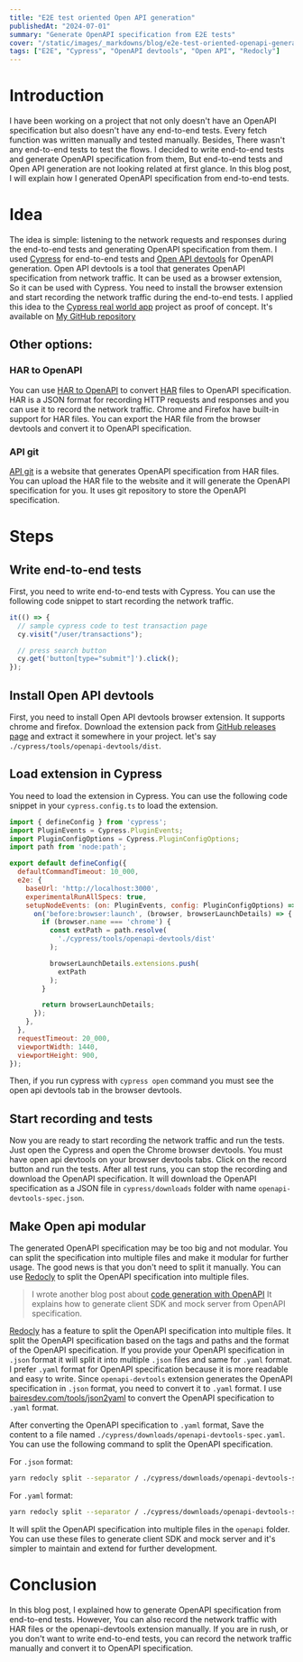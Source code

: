 ```yaml
---
title: "E2E test oriented Open API generation"
publishedAt: "2024-07-01"
summary: "Generate OpenAPI specification from E2E tests"
cover: "/static/images/_markdowns/blog/e2e-test-oriented-openapi-generation/cover.png"
tags: ["E2E", "Cypress", "OpenAPI devtools", "Open API", "Redocly"]
---
```


# Introduction

I have been working on a project that not only doesn't have an OpenAPI specification
but also doesn't have any end-to-end tests.
Every fetch function was written manually and tested manually.
Besides, There wasn't any end-to-end tests to test the flows.
I decided to write end-to-end tests and generate OpenAPI specification from them,
But end-to-end tests and Open API generation are not looking related at first glance.
In this blog post, I will explain how I generated OpenAPI specification from end-to-end tests.

# Idea

The idea is simple: listening to the network requests and responses during the end-to-end tests and generating OpenAPI specification from them.
I used [Cypress](https://www.cypress.io/) for end-to-end tests and [Open API devtools](https://github.com/AndrewWalsh/openapi-devtools) for OpenAPI generation.
Open API devtools is a tool that generates OpenAPI specification from network traffic.
It can be used as a browser extension, So it can be used with Cypress. You need to install the browser extension and start recording the network traffic during the end-to-end tests.
I applied this idea to the [Cypress real world app](https://github.com/cypress-io/cypress-realworld-app) project as proof of concept.
It's available on [My GitHub repository](https://github.com/ali4heydari/cypress-realworld-app)

## Other options:

### HAR to OpenAPI

You can use [HAR to OpenAPI](https://github.com/jonluca/har-to-openapi) to convert [HAR](<https://en.wikipedia.org/wiki/HAR_(file_format)>) files to OpenAPI specification.
HAR is a JSON format for recording HTTP requests and responses and you can use it to record the network traffic.
Chrome and Firefox have built-in support for HAR files. You can export the HAR file from the browser devtools and convert it to OpenAPI specification.

### API git

[API git](https://app.apigit.com) is a website that generates OpenAPI specification from HAR files.
You can upload the HAR file to the website and it will generate the OpenAPI specification for you.
It uses git repository to store the OpenAPI specification.

# Steps

## Write end-to-end tests

First, you need to write end-to-end tests with Cypress.
You can use the following code snippet to start recording the network traffic.

```javascript
it(() => {
  // sample cypress code to test transaction page
  cy.visit("/user/transactions");

  // press search button
  cy.get('button[type="submit"]').click();
});
```

## Install Open API devtools

First, you need to install Open API devtools browser extension. It supports chrome and firefox.
Download the extension pack from [GitHub releases page](https://github.com/AndrewWalsh/openapi-devtools/releases) and extract it somewhere in your project.
let's say `./cypress/tools/openapi-devtools/dist`.

## Load extension in Cypress

You need to load the extension in Cypress. You can use the following code snippet in your `cypress.config.ts` to load the extension.

```javascript cypress.config.ts
import { defineConfig } from 'cypress';
import PluginEvents = Cypress.PluginEvents;
import PluginConfigOptions = Cypress.PluginConfigOptions;
import path from 'node:path';

export default defineConfig({
  defaultCommandTimeout: 10_000,
  e2e: {
    baseUrl: 'http://localhost:3000',
    experimentalRunAllSpecs: true,
    setupNodeEvents: (on: PluginEvents, config: PluginConfigOptions) => {
      on('before:browser:launch', (browser, browserLaunchDetails) => {
        if (browser.name === 'chrome') {
          const extPath = path.resolve(
            './cypress/tools/openapi-devtools/dist'
          );

          browserLaunchDetails.extensions.push(
            extPath
          );
        }

        return browserLaunchDetails;
      });
    },
  },
  requestTimeout: 20_000,
  viewportWidth: 1440,
  viewportHeight: 900,
});

```

Then, if you run cypress with `cypress open` command you must see the open api devtools tab in the browser devtools.

## Start recording and tests

Now you are ready to start recording the network traffic and run the tests. Just open the Cypress and open the Chrome browser devtools.
You must have open api devtools on your browser devtools tabs. Click on the record button and run the tests.
After all test runs, you can stop the recording and download the OpenAPI specification. It will download the OpenAPI specification as a JSON file
in `cypress/downloads` folder with name `openapi-devtools-spec.json`.

## Make Open api modular

The generated OpenAPI specification may be too big and not modular. You can split the specification into multiple files and make it modular for further usage.
The good news is that you don't need to split it manually. You can use [Redocly](https://redoc.ly/) to split the OpenAPI specification into multiple files.

> I wrote another blog post about [code generation with OpenAPI](/blog/modular-openapi-first-code-generation)
> It explains how to generate client SDK and mock server from OpenAPI specification.

[Redocly](https://redoc.ly/) has a feature to split the OpenAPI specification into multiple files.
It split the OpenAPI specification based on the tags and paths and the format of the OpenAPI specification.
If you provide your OpenAPI specification in `.json` format it will split it into multiple `.json` files and same for `.yaml` format.
I prefer `.yaml` format for OpenAPI specification because it is more readable and easy to write.
Since `openapi-devtools` extension generates the OpenAPI specification in `.json` format, you need to convert it to `.yaml` format.
I use [bairesdev.com/tools/json2yaml](https://www.bairesdev.com/tools/json2yaml/) to convert the OpenAPI specification to `.yaml` format.

After converting the OpenAPI specification to `.yaml` format, Save the content to a file named `./cypress/downloads/openapi-devtools-spec.yaml`.
You can use the following command to split the OpenAPI specification.

For `.json` format:

```bash
yarn redocly split --separator / ./cypress/downloads/openapi-devtools-spec.json --outDir openapi
```

For `.yaml` format:

```bash
yarn redocly split --separator / ./cypress/downloads/openapi-devtools-spec.yaml --outDir openapi
```

It will split the OpenAPI specification into multiple files in the `openapi` folder. You can use these files to generate client SDK and mock server and
it's simpler to maintain and extend for further development.

# Conclusion

In this blog post, I explained how to generate OpenAPI specification from end-to-end tests.
However, You can also record the network traffic with HAR files or the openapi-devtools extension manually.
If you are in rush, or you don't want to write end-to-end tests, you can record the network traffic manually and convert it to OpenAPI specification.
